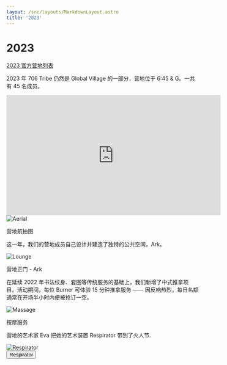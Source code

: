 ```yaml
---
layout: /src/layouts/MarkdownLayout.astro
title: '2023'
---
```


# 2023

[2023 官方营地列表](https://burningman.org/event/participate/camps/camp-listings-archive/?yyyy=2023&tcq=706+Tribe)

2023 年 706 Tribe 仍然是 Global Village 的一部分，营地位于 6:45 & G。一共有 45 名成员。

<div class="flex justify-center">
    <iframe width="560" height="315" src="https://www.youtube-nocookie.com/embed/nFymN0BdZqA?si=5Nn_SacYTE5uvsO6" title="YouTube video player" frameborder="0" allow="accelerometer; autoplay; clipboard-write; encrypted-media; gyroscope; picture-in-picture; web-share" referrerpolicy="strict-origin-when-cross-origin" allowfullscreen></iframe>
</div>

<img src={aerial.src} alt="Aerial" class="w-4/5 mx-auto" />

<p class="image-caption">营地航拍图</p>

这一年，我们的营地成员自己设计并建造了独特的公共空间，Ark。

<img src={lounge.src} alt="Lounge" class="w-4/5 mx-auto" />

<p class="image-caption">营地正门 - Ark</p>

在延续 2022 年书法纹身、套圈等传统服务的基础上，我们新增了中式推拿项目。活动期间，每位 Burner 可体验 15 分钟推拿服务 —— 因反响热烈，每日名额通常在开场半小时内便被抢订一空。

<img src={massage.src} alt="Massage" class="w-4/5 mx-auto" />

<p class="image-caption">按摩服务</p>

营地的艺术家 Eva 把她的艺术装置 Respirator 带到了火人节.

<img src={respirator.src} alt="Respirator" class="w-4/5 mx-auto" />

<div class="flex justify-center">
    <button onclick={`window.location.href='2023/respirator'`} class="btn btn-active btn-accent btn-lg btn-wide">
        Respirator
    </button>
</div>
